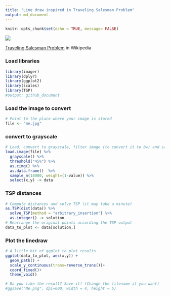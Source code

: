 ```yaml
---
title: "Line draw inspired in Traveling Salesman Problem"
output: md_document
---
```


```r
knitr::opts_chunk$set(echo = TRUE, message= FALSE)
```

![](me.jpg |20%) </br>

[Traveling Salesman Problem](https://en.wikipedia.org/wiki/Travelling_salesman_problem) in Wikipedia

### Load libraries
```r
library(imager)
library(dplyr)
library(ggplot2)
library(scales)
library(TSP)
#output: github_document
```

### Load the image to convert

```r
# Point to the place where your image is stored
file <- "me.jpg"
```

### convert to grayscale
```r
# Load, convert to grayscale, filter image (to convert it to bw) and sample
load.image(file) %>% 
  grayscale() %>%
  threshold("45%") %>% 
  as.cimg() %>% 
  as.data.frame()  %>% 
  sample_n(18000, weight=(1-value)) %>% 
  select(x,y) -> data
```

### TSP distances 
```r
# Compute distances and solve TSP (it may take a minute)
as.TSP(dist(data)) %>% 
  solve_TSP(method = "arbitrary_insertion") %>% 
  as.integer() -> solution
# Rearrange the original points according the TSP output
data_to_plot <- data[solution,]
```

### Plot the linedraw
```r
# A little bit of ggplot to plot results
ggplot(data_to_plot, aes(x,y)) +
  geom_path() +
  scale_y_continuous(trans=reverse_trans())+
  coord_fixed()+
  theme_void()

# Do you like the result? Save it! (Change the filename if you want)
#ggsave("Me.png", dpi=600, width = 4, height = 5)
```

